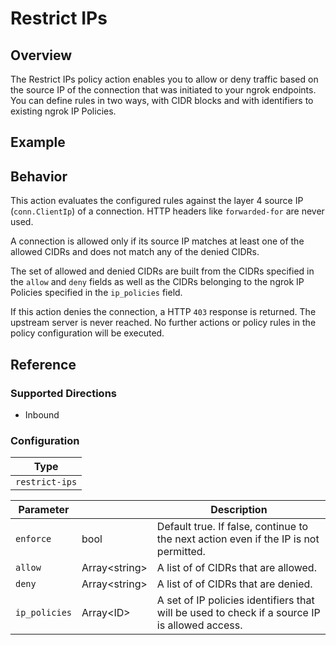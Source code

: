 
# Restrict IPs

## Overview

The Restrict IPs policy action enables you to allow or deny traffic based on the source IP
of the connection that was initiated to your ngrok endpoints. You can define rules in two ways, with CIDR blocks and with identifiers to existing ngrok IP Policies.

## Example

<ExampleHTTP />

## Behavior

This action evaluates the configured rules against the layer 4 source IP (`conn.ClientIp`) of a connection. HTTP headers like `forwarded-for` are never used.

A connection is allowed only if its source IP matches at least one of the allowed CIDRs and does not match any of the denied CIDRs.

The set of allowed and denied CIDRs are built from the CIDRs specified in the `allow` and `deny` fields as well as the CIDRs belonging to the ngrok IP Policies specified in the `ip_policies` field.

If this action denies the connection, a HTTP `403` response is returned. The upstream server is never reached. No further actions or policy rules in the policy configuration will be executed.

## Reference

### Supported Directions

- Inbound

### Configuration

| Type           |
| -------------- |
| `restrict-ips` |

| Parameter     | &nbsp;              | Description                                                                                   |
| ------------- | ------------------- | --------------------------------------------------------------------------------------------- |
| `enforce`     | bool                | Default true. If false, continue to the next action even if the IP is not permitted.          |
| `allow`       | Array&lt;string&gt; | A list of of CIDRs that are allowed.                                                          |
| `deny`        | Array&lt;string&gt; | A list of of CIDRs that are denied.                                                           |
| `ip_policies` | Array&lt;ID&gt; | A set of IP policies identifiers that will be used to check if a source IP is allowed access. |
